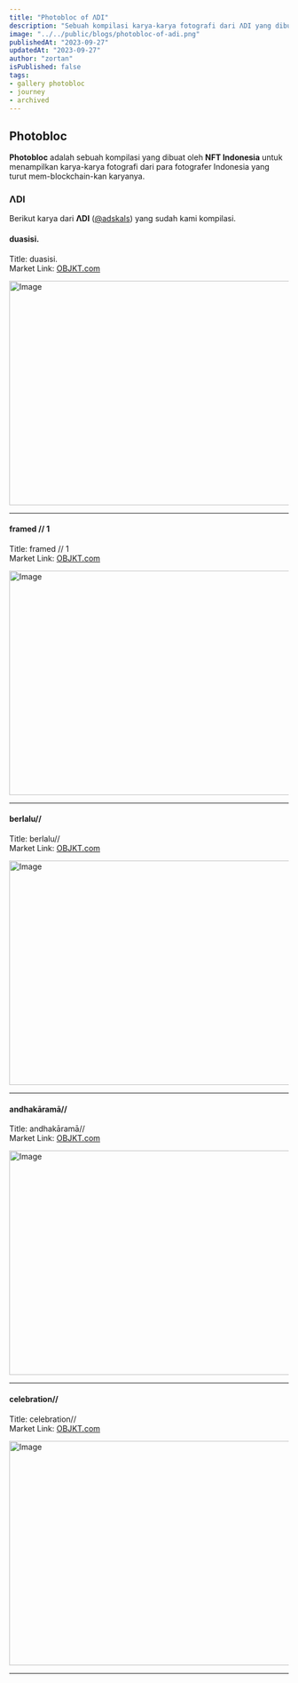 ```yaml
---
title: "Photobloc of ΛDI"
description: "Sebuah kompilasi karya-karya fotografi dari ΛDI yang dibuat oleh NFT Indonesia."
image: "../../public/blogs/photobloc-of-adi.png"
publishedAt: "2023-09-27"
updatedAt: "2023-09-27"
author: "zortan"
isPublished: false
tags:
- gallery photobloc
- journey
- archived
---
```


## Photobloc

**Photobloc** adalah sebuah kompilasi yang dibuat oleh **NFT Indonesia** untuk menampilkan karya-karya fotografi dari para fotografer Indonesia yang turut mem-blockchain-kan karyanya.

### ΛDI

Berikut karya dari **ΛDI** ([@adskals](https://x.com/@adskals)) yang sudah kami kompilasi.

#### duasisi.

Title: duasisi.  
Market Link: [OBJKT.com](https://objkt.com/asset/hicetnunc/422881)

<Image
  src="https://ipfs.io/ipfs/QmUektdjmDDrsGsoWqjuDRXEh1Q2hEocsZtjWkUvfoBnTv/photobloc-of-adi-0.png"
  width="718"
  height="404"
  alt="Image"
  sizes="100vw"
/>

---

#### framed // 1

Title: framed // 1  
Market Link: [OBJKT.com](https://objkt.com/asset/hicetnunc/501688)

<Image
  src="https://ipfs.io/ipfs/QmUektdjmDDrsGsoWqjuDRXEh1Q2hEocsZtjWkUvfoBnTv/photobloc-of-adi-1.png"
  width="718"
  height="404"
  alt="Image"
  sizes="100vw"
/>

---

#### berlalu//

Title: berlalu//  
Market Link: [OBJKT.com](https://objkt.com/tokens/KT1Bq6KtqMbKzsopQ8SFusgwJxZwAVuZ2o4g/0)

<Image
  src="https://ipfs.io/ipfs/QmUektdjmDDrsGsoWqjuDRXEh1Q2hEocsZtjWkUvfoBnTv/photobloc-of-adi-2.png"
  width="718"
  height="404"
  alt="Image"
  sizes="100vw"
/>

---

#### andhakāramā//

Title: andhakāramā//  
Market Link: [OBJKT.com](https://objkt.com/tokens/KT1Bq6KtqMbKzsopQ8SFusgwJxZwAVuZ2o4g/4)

<Image
  src="https://ipfs.io/ipfs/QmUektdjmDDrsGsoWqjuDRXEh1Q2hEocsZtjWkUvfoBnTv/photobloc-of-adi-3.png"
  width="718"
  height="404"
  alt="Image"
  sizes="100vw"
/>

---

#### celebration//

Title: celebration//  
Market Link: [OBJKT.com](https://objkt.com/tokens/KT1Bq6KtqMbKzsopQ8SFusgwJxZwAVuZ2o4g/6)

<Image
  src="https://ipfs.io/ipfs/QmUektdjmDDrsGsoWqjuDRXEh1Q2hEocsZtjWkUvfoBnTv/photobloc-of-adi-4.png"
  width="718"
  height="404"
  alt="Image"
  sizes="100vw"
/>

---